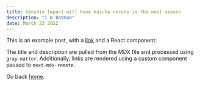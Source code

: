 ```yaml
---
title: Genshin Impact will have kazuha reruns in the next season
description: "I m Batman"
date: March 23 2022
---
```


This is an example post, with a [link](https://nextjs.org) and a React component:

The title and description are pulled from the MDX file and processed using `gray-matter`. Additionally, links are rendered using a custom component passed to `next-mdx-remote`.

Go back [home](/).
